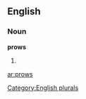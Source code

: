 ==English==

===Noun===
'''prows'''

# {{plural of|[[prow]]}}

[[Category:English plurals]]

[[ar:prows]]